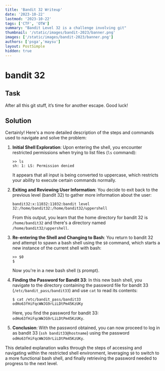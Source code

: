 ```yaml
---
title: 'Bandit 32 Writeup'
date: '2023-10-22'
lastmod: '2023-10-22'
tags: ['CTF', 'OTW']
summary: "Bandit Level 32 is a challenge involving git"
thumbnail: '/static/images/bandit-2023/banner.png'
images: ['/static/images/bandit-2023/banner.png']
authors: ['psga','maysu']
layout: PostSimple
hidden: true
---
```

<div className="tocr not-prose">
    <TOCInline
        toc={[
            { value: 'Bandit', url: '/blog/bandit-2023', depth: 1 },
            { value: 'Level-14', url: '/blog/bandit-2023/level-14',depth: 2 },
            { value: 'Level-15', url: '/blog/bandit-2023/level-15', depth: 2 },
            { value: 'Level-16', url: '/blog/bandit-2023/level-16', depth: 2 },
            { value: 'Level-17', url: '/blog/bandit-2023/level-17', depth: 2 },
            { value: 'Level-18', url: '/blog/bandit-2023/level-18', depth: 2 },
            { value: 'Level-19', url: '/blog/bandit-2023/level-19', depth: 2 },
            { value: 'Level-20', url: '/blog/bandit-2023/level-20', depth: 2 },
            { value: 'Level-21', url: '/blog/bandit-2023/level-21', depth: 2 },
            { value: 'Level-22', url: '/blog/bandit-2023/level-22', depth: 2 },
            { value: 'Level-23', url: '/blog/bandit-2023/level-23', depth: 2 },
            { value: 'Level-24', url: '/blog/bandit-2023/level-24', depth: 2 },
            { value: 'Level-25', url: '/blog/bandit-2023/level-25', depth: 2 },
            { value: 'Level-26', url: '/blog/bandit-2023/level-26', depth: 2 },
            { value: 'Level-27', url: '/blog/bandit-2023/level-27', depth: 2 },
            { value: 'Level-28', url: '/blog/bandit-2023/level-28', depth: 2 },
            { value: 'Level-29', url: '/blog/bandit-2023/level-29', depth: 2 },
            { value: 'Level-30', url: '/blog/bandit-2023/level-30', depth: 2 },
            { value: 'Level-31', url: '/blog/bandit-2023/level-31', depth: 2 },
            { value: 'Level-32', url: '/blog/bandit-2023/level-32', depth: 2,active: true },
        ]}
        title="levels"
        rightAlign
    />
</div>


# bandit 32
## Task 
After all this git stuff, it’s time for another escape. Good luck!

## Solution
Certainly! Here's a more detailed description of the steps and commands used to navigate and solve the problem:

1. **Initial Shell Exploration**:
   Upon entering the shell, you encounter restricted permissions when trying to list files (`ls` command):

   ```
   >> ls
   sh: 1: LS: Permission denied
   ```

   It appears that all input is being converted to uppercase, which restricts your ability to execute certain commands normally.

2. **Exiting and Reviewing User Information**:
   You decide to exit back to the previous level (bandit 32) to gather more information about the user:

   ```
   bandit32:x:11032:11032:bandit level 32:/home/bandit32:/home/bandit32/uppershell
   ```

   From this output, you learn that the home directory for bandit 32 is `/home/bandit32` and there's a directory named `/home/bandit32/uppershell`.

3. **Re-entering the Shell and Changing to Bash**:
   You return to bandit 32 and attempt to spawn a bash shell using the `$0` command, which starts a new instance of the current shell with bash:

   ```
   >> $0
   $
   ```

   Now you're in a new bash shell (`$` prompt).

4. **Finding the Password for Bandit 33**:
   In this new bash shell, you navigate to the directory containing the password file for bandit 33 (`/etc/bandit_pass/bandit33`) and use `cat` to read its contents:

   ```
   $ cat /etc/bandit_pass/bandit33
   odHo63fHiFqcWWJG9rLiLDtPm45KzUKy
   ```

   Here, you find the password for bandit 33: `odHo63fHiFqcWWJG9rLiLDtPm45KzUKy`.

5. **Conclusion**:
   With the password obtained, you can now proceed to log in as bandit 33 (`ssh bandit33@hostname`) using the password `odHo63fHiFqcWWJG9rLiLDtPm45KzUKy`.

This detailed explanation walks through the steps of accessing and navigating within the restricted shell environment, leveraging `$0` to switch to a more functional bash shell, and finally retrieving the password needed to progress to the next level.
